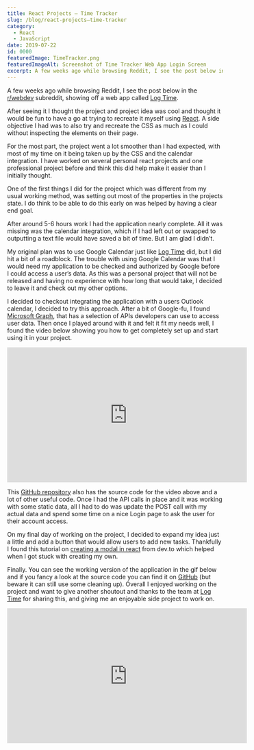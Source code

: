 ```yaml
---
title: React Projects – Time Tracker
slug: /blog/react-projects–time-tracker
category:
  - React
  - JavaScript
date: 2019-07-22
id: 0000
featuredImage: TimeTracker.png
featuredImageAlt: Screenshot of Time Tracker Web App Login Screen
excerpt: A few weeks ago while browsing Reddit, I see the post below in the r/webdev subreddit, showing off a web...
---
```


A few weeks ago while browsing Reddit, I see the post below in the <a href="https://www.reddit.com/r/webdev/">r/webdev</a> subreddit, showing off a web app called <a href="https://www.log-time.com/login">Log Time</a>.

After seeing it I thought the project and project idea was cool and thought it would be fun to have a go at trying to recreate it myself using <a href="https://reactjs.org/">React</a>. A side objective I had was to also try and recreate the CSS as much as I could without inspecting the elements on their page.

For the most part, the project went a lot smoother than I had expected, with most of my time on it being taken up by the CSS and the calendar integration. I have worked on several personal react projects and one professional project before and think this did help make it easier than I initially thought.

One of the first things I did for the project which was different from my usual working method, was setting out most of the properties in the projects state. I do think to be able to do this early on was helped by having a clear end goal.

After around 5-6 hours work I had the application nearly complete. All it was missing was the calendar integration, which if I had left out or swapped to outputting a text file would have saved a bit of time. But I am glad I didn’t.

My original plan was to use Google Calendar just like <a href="https://www.log-time.com/login">Log Time</a> did, but I did hit a bit of a roadblock. The trouble with using Google Calendar was that I would need my application to be checked and authorized by Google before I could access a user’s data. As this was a personal project that will not be released and having no experience with how long that would take, I decided to leave it and check out my other options.

I decided to checkout integrating the application with a users Outlook calendar, I decided to try this approach. After a bit of Google-fu, I found <a href="https://developer.microsoft.com/en-us/graph">Microsoft Graph</a>, that has a selection of APIs developers can use to access user data. Then once I played around with it and felt it fit my needs well, I found the video below showing you how to get completely set up and start using it in your project.

<iframe
  width="560"
  height="315"
  src="https://www.youtube.com/embed/IghiKqly-HY"
  frameborder="0"
  allow="accelerometer; autoplay; encrypted-media; gyroscope; picture-in-picture"
  allowfullscreen
></iframe>

This <a href="https://github.com/microsoftgraph/msgraph-training-reactspa">GitHub repository</a> also has the source code for the video above and a lot of other useful code. Once I had the API calls in place and it was working with some static data, all I had to do was update the POST call with my actual data and spend some time on a nice Login page to ask the user for their account access.

On my final day of working on the project, I decided to expand my idea just a little and add a button that would allow users to add new tasks. Thankfully I found this tutorial on <a href="https://dev.to/achowba/building-a-modal-in-react-15hg">creating a modal in react</a> from dev.to which helped when I got stuck with creating my own.

Finally. You can see the working version of the application in the gif below and if you fancy a look at the source code you can find it on <a href="https://github.com/dantay0803/React_Projects/tree/master/timetracker">GitHub</a> (but beware it can still use some cleaning up). Overall I enjoyed working on the project and want to give another shoutout and thanks to the team at <a href="https://www.log-time.com/login">Log Time</a> for sharing this, and giving me an enjoyable side project to work on.

<iframe
  width="560"
  height="315"
  src="https://www.youtube.com/embed/tINOwQ4hjLo"
  frameborder="0"
  allow="accelerometer; autoplay; encrypted-media; gyroscope; picture-in-picture"
  allowfullscreen
></iframe>
